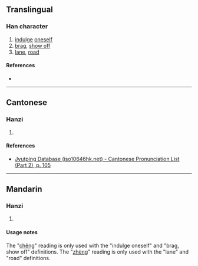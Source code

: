 {{character info}}
==Translingual==

===Han character===
{{Han char|rn=60|rad=彳|as=07|sn=10|four=|canj=HORMG|ids=⿰彳呈}}

# [[indulge]] [[oneself]]
# [[brag]], [[show off]]
# [[lane]], [[road]]

====References====
* {{Han ref|kx=0367.060|dkj=10105|dj=0690.060|hdz=20825.080|uh=5F8E|ud=24462}}

----

==Cantonese==

===Hanzi===
{{yue-hanzi|jyut=[[cing2]]|y=ching2}}

# {{rfdef|yue|sort=彳07}}

====References====
* [http://www.iso10646hk.net/jp/document/download.jsp Jyutping Database (iso10646hk.net) - Cantonese Pronunciation List (Part 2), p. 105]

----

==Mandarin==

===Hanzi===
{{cmn-hanzi|pin=[[chěng]] ([[cheng3]]), [[zhèng]] ([[zheng4]])|wg=ch'eng<sup>3</sup>, cheng<sup>4</sup>}}

# {{rfdef|cmn|sort=彳07}}

====Usage notes====
The "[[chěng]]" reading is only used with the "indulge oneself" and "brag, show off" definitions. The "[[zhèng]]" reading is only used with the "lane" and "road" definitions.